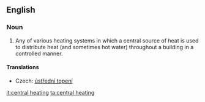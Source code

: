 ==English==

===Noun===
{{wikipedia}}
{{en-noun|sg=[[central]] [[heating]]|-}}

# Any of various heating systems in which a central source of heat is used to distribute heat (and sometimes hot water) throughout a building in a controlled manner.

====Translations====
{{trans-top|heating system}}
* Czech: [[ústřední topení]] {{n}}
{{trans-mid}}
{{trans-bottom}}

[[it:central heating]]
[[ta:central heating]]
